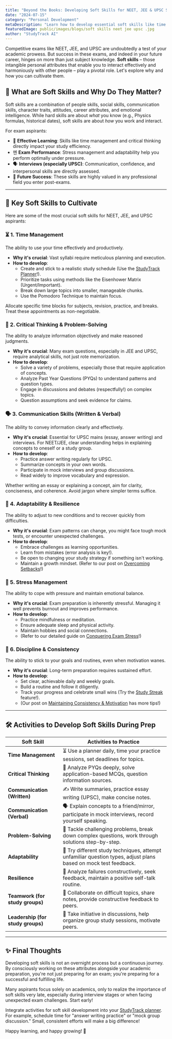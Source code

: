 ```yaml
---
title: "Beyond the Books: Developing Soft Skills for NEET, JEE & UPSC Success"
date: "2024-07-15"
category: "Personal Development"
metaDescription: "Learn how to develop essential soft skills like time management, critical thinking, and communication to ace your NEET, JEE, or UPSC exams and beyond."
featuredImage: public/images/blogs/soft skills neet jee upsc .jpg
author: "StudyTrack AI"
---
```


Competitive exams like NEET, JEE, and UPSC are undoubtedly a test of your academic prowess. But success in these exams, and indeed in your future career, hinges on more than just subject knowledge. **Soft skills** – those intangible personal attributes that enable you to interact effectively and harmoniously with other people – play a pivotal role. Let's explore why and how you can cultivate them.

## 🤔 What are Soft Skills and Why Do They Matter?

Soft skills are a combination of people skills, social skills, communication skills, character traits, attitudes, career attributes, and emotional intelligence. While hard skills are about *what* you know (e.g., Physics formulas, historical dates), soft skills are about *how* you work and interact.

For exam aspirants:
*   🎯 **Effective Learning**: Skills like time management and critical thinking directly impact your study efficiency.
*   멘 **Exam Performance**: Stress management and adaptability help you perform optimally under pressure.
*   🗣️ **Interviews (especially UPSC)**: Communication, confidence, and interpersonal skills are directly assessed.
*   🚀 **Future Success**: These skills are highly valued in any professional field you enter post-exams.

---

## 🔑 Key Soft Skills to Cultivate

Here are some of the most crucial soft skills for NEET, JEE, and UPSC aspirants:

### ⏳ 1. Time Management
The ability to use your time effectively and productively.

*   **Why it's crucial**: Vast syllabi require meticulous planning and execution.
*   **How to develop**:
    *   Create and stick to a realistic study schedule (Use the [StudyTrack Planner](/study-planner)!).
    *   Prioritize tasks using methods like the Eisenhower Matrix (Urgent/Important).
    *   Break down large topics into smaller, manageable chunks.
    *   Use the Pomodoro Technique to maintain focus.

<Tip title="Time Blocking Tip">
Allocate specific time blocks for subjects, revision, practice, and breaks. Treat these appointments as non-negotiable.
</Tip>

### 🧠 2. Critical Thinking & Problem-Solving
The ability to analyze information objectively and make reasoned judgments.

*   **Why it's crucial**: Many exam questions, especially in JEE and UPSC, require analytical skills, not just rote memorization.
*   **How to develop**:
    *   Solve a variety of problems, especially those that require application of concepts.
    *   Analyze Past Year Questions (PYQs) to understand patterns and question types.
    *   Engage in discussions and debates (respectfully!) on complex topics.
    *   Question assumptions and seek evidence for claims.

### 🗣️ 3. Communication Skills (Written & Verbal)
The ability to convey information clearly and effectively.

*   **Why it's crucial**: Essential for UPSC mains (essay, answer writing) and interviews. For NEET/JEE, clear understanding helps in explaining concepts to oneself or a study group.
*   **How to develop**:
    *   Practice answer writing regularly for UPSC.
    *   Summarize concepts in your own words.
    *   Participate in mock interviews and group discussions.
    *   Read widely to improve vocabulary and expression.

<Info title="Clarity is Key">
Whether writing an essay or explaining a concept, aim for clarity, conciseness, and coherence. Avoid jargon where simpler terms suffice.
</Info>

### 💪 4. Adaptability & Resilience
The ability to adjust to new conditions and to recover quickly from difficulties.

*   **Why it's crucial**: Exam patterns can change, you might face tough mock tests, or encounter unexpected challenges.
*   **How to develop**:
    *   Embrace challenges as learning opportunities.
    *   Learn from mistakes (error analysis is key!).
    *   Be open to changing your study strategy if something isn't working.
    *   Maintain a growth mindset. (Refer to our post on [Overcoming Setbacks](/blog/overcoming-setbacks-and-failures)!)

### 🧘 5. Stress Management
The ability to cope with pressure and maintain emotional balance.

*   **Why it's crucial**: Exam preparation is inherently stressful. Managing it well prevents burnout and improves performance.
*   **How to develop**:
    *   Practice mindfulness or meditation.
    *   Ensure adequate sleep and physical activity.
    *   Maintain hobbies and social connections.
    *   (Refer to our detailed guide on [Conquering Exam Stress](/blog/conquering-exam-stress-guide)!)

### 🎯 6. Discipline & Consistency
The ability to stick to your goals and routines, even when motivation wanes.

*   **Why it's crucial**: Long-term preparation requires sustained effort.
*   **How to develop**:
    *   Set clear, achievable daily and weekly goals.
    *   Build a routine and follow it diligently.
    *   Track your progress and celebrate small wins (Try the [Study Streak](/streaks) feature!).
    *   (Our post on [Maintaining Consistency & Motivation](/blog/maintaining-consistency-motivation) has more tips!)

---

## 🛠️ Activities to Develop Soft Skills During Prep

| Soft Skill                        | Activities to Practice                                                                                                |
| --------------------------------- | --------------------------------------------------------------------------------------------------------------------- |
| **Time Management**               | ⏳ Use a planner daily, time your practice sessions, set deadlines for topics.                                      |
| **Critical Thinking**             | 🧐 Analyze PYQs deeply, solve application-based MCQs, question information sources.                                   |
| **Communication (Written)**       | ✍️ Write summaries, practice essay writing (UPSC), make concise notes.                                               |
| **Communication (Verbal)**        | 🗣️ Explain concepts to a friend/mirror, participate in mock interviews, record yourself speaking.                    |
| **Problem-Solving**               | 🧩 Tackle challenging problems, break down complex questions, work through solutions step-by-step.                    |
| **Adaptability**                  | 🔄 Try different study techniques, attempt unfamiliar question types, adjust plans based on mock test feedback.      |
| **Resilience**                    | 🌱 Analyze failures constructively, seek feedback, maintain a positive self-talk routine.                             |
| **Teamwork (for study groups)**   | 🤝 Collaborate on difficult topics, share notes, provide constructive feedback to peers.                              |
| **Leadership (for study groups)** | 🧭 Take initiative in discussions, help organize group study sessions, motivate peers.                                |

---

## ✨ Final Thoughts

Developing soft skills is not an overnight process but a continuous journey. By consciously working on these attributes alongside your academic preparation, you're not just preparing for an exam; you're preparing for a successful and fulfilling life.

<Warning title="Don't Neglect Soft Skills!">
Many aspirants focus solely on academics, only to realize the importance of soft skills very late, especially during interview stages or when facing unexpected exam challenges. Start early!
</Warning>

Integrate activities for soft skill development into your [StudyTrack planner](/study-planner). For example, schedule time for "answer writing practice" or "mock group discussion." Small, consistent efforts will make a big difference!

Happy learning, and happy growing! 🚀
